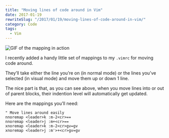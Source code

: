 ```yaml
---
title: "Moving lines of code around in Vim"
date: 2017-01-19
rewriteSlug: "/2017/01/19/moving-lines-of-code-around-in-vim/"
category: Code
tags:
  - Vim
---
```


![GIF of the mapping in action](/gifs/moving-lines-of-code-around-in-vim/moving-lines-in-vim.gif)

I recently added a handy little set of mappings to my `.vimrc` for moving code around.

They’ll take either the line you’re on (in normal mode) or the lines you’ve selected (in visual mode) and move them up or down 1 line.

The nice part is that, as you can see above, when you move lines into or out of parent blocks, their indention level will automatically get updated.

Here are the mappings you’ll need:

```vim
" Move lines around easily
nnoremap <leader>k :m-2<cr>==
nnoremap <leader>j :m+<cr>==
xnoremap <leader>k :m-2<cr>gv=gv
xnoremap <leader>j :m'>+<cr>gv=gv
```
  